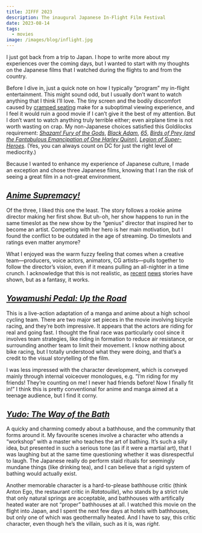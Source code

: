 ```yaml
---
title: JIFFF 2023
description: The inaugural Japanese In-Flight Film Festival
date: 2023-08-14
tags:
  - movies
image: /images/blog/inflight.jpg
---
```



I just got back from a trip to Japan. I hope to write more about my experiences over the coming days, but I wanted to start with my thoughts on the Japanese films that I watched during the flights to and from the country.

Before I dive in, just a quick note on how I typically “program” my in-flight entertainment. This might sound odd, but I usually don’t want to watch anything that I think I’ll love. The tiny screen and the bodily discomfort caused by [cramped seating][1] make for a suboptimal viewing experience, and I feel it would ruin a good movie if I can’t give it the best of my attention. But I don’t want to watch anything truly terrible either; even airplane time is not worth wasting on crap. My non-Japanese choices satisfied this Goldilocks requirement: [_Shazam! Fury of the Gods_][2], [_Black Adam_][3], [_65_][4], [_Birds of Prey (and the Fantabulous Emancipation of One Harley Quinn)_][5], [_Legion of Super-Heroes_][6]. (Yes, you can always count on DC for just the right level of mediocrity.)

Because I wanted to enhance my experience of Japanese culture, I made an exception and chose three Japanese films, knowing that I ran the risk of seeing a great film in a not-great environment.

## [_Anime Supremacy!_][7]

<BlogImage src={anime} alt="Anime Supremacy!" />

Of the three, I liked this one the least. The story follows a rookie anime director making her first show. But uh-oh, her show happens to run in the same timeslot as the new show by the “genius” director that inspired her to become an artist. Competing with her hero is her main motivation, but I found the conflict to be outdated in the age of streaming. Do timeslots and ratings even matter anymore?

What I enjoyed was the warm fuzzy feeling that comes when a creative team—producers, voice actors, animators, CG artists—pulls together to follow the director’s vision, even if it means pulling an all-nighter in a time crunch. I acknowledge that this is not realistic, as [recent][8] [news][9] stories have shown, but as a fantasy, it works.

## [_Yowamushi Pedal: Up the Road_][10]

<BlogImage src={pedal} alt="Yowamushi Pedal: Up the Road" />

This is a live-action adaptation of a manga and anime about a high school cycling team. There are two major set pieces in the movie involving bicycle racing, and they’re both impressive. It appears that the actors are riding for real and going fast. I thought the final race was particularly cool since it involves team strategies, like riding in formation to reduce air resistance, or surrounding another team to limit their movement. I know nothing about bike racing, but I totally understood what they were doing, and that’s a credit to the visual storytelling of the film.

I was less impressed with the character development, which is conveyed mainly through internal voiceover monologues, e.g. “I’m riding for my friends! They’re counting on me! I never had friends before! Now I finally fit in!” I think this is pretty conventional for anime and manga aimed at a teenage audience, but I find it corny.

## [_Yudo: The Way of the Bath_][11]

<BlogImage src={yudo} alt="Yudo: THe Way of the Bath" />

A quicky and charming comedy about a bathhouse, and the community that forms around it. My favourite scenes involve a character who attends a “workshop” with a master who teaches the art of bathing. It’s such a silly idea, but presented in such a serious tone (as if it were a martial art), that I was laughing but at the same time questioning whether it was disrespectful to laugh. The Japanese really do perform staid rituals for seemingly mundane things (like drinking tea), and I can believe that a rigid system of bathing would actually exist.

Another memorable character is a hard-to-please bathhouse critic (think Anton Ego, the restaurant critic in _Ratatouille_), who stands by a strict rule that only natural springs are acceptable, and bathhouses with artifically heated water are not “proper” bathhouses at all. I watched this movie on the flight into Japan, and I spent the next few days at hotels with bathhouses, but only one of which was geothermally heated. And I have to say, this critic character, even though he’s the villain, such as it is, was _right_.

[1]:	https://www.youtube.com/watch?v=TXjU4l5wrkk
[2]:	https://letterboxd.com/film/shazam-fury-of-the-gods/
[3]:	https://letterboxd.com/film/black-adam/
[4]:	https://letterboxd.com/film/65/
[5]:	https://letterboxd.com/film/birds-of-prey-and-the-fantabulous-emancipation-of-one-harley-quinn/
[6]:	https://letterboxd.com/film/legion-of-super-heroes/
[7]:	https://letterboxd.com/film/anime-supremacy/
[8]:	https://www.theverge.com/2023/6/23/23771199/across-the-spider-verse-working-conditions-phil-lord
[9]:	https://www.wired.com/story/marvel-vfx-unionization-big-deal/
[10]:	https://letterboxd.com/film/yowamushi-pedal-up-the-road/
[11]:	https://letterboxd.com/film/yudo-the-way-of-the-bath/